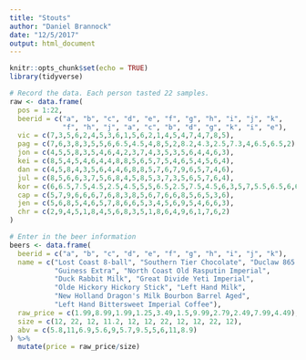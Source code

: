 ```yaml
---
title: "Stouts"
author: "Daniel Brannock"
date: "12/5/2017"
output: html_document
---
```


```r
knitr::opts_chunk$set(echo = TRUE)
library(tidyverse)
```

```r
# Record the data. Each person tasted 22 samples.
raw <- data.frame(
  pos = 1:22,
  beerid = c("a", "b", "c", "d", "e", "f", "g", "h", "i", "j", "k",
             "f", "h", "j", "a", "c", "b", "d", "g", "k", "i", "e"),
  vic = c(7,3,5,6,2,4,5,3,6,1,5,6,2,1,4,5,4,7,4,7,8,5),
  pag = c(7,6,3,8,3,5,5,6,6.5,4.5,4,8,5,2,8.2,4.3,2.5,7.3,4,6.5,6.5,2),
  jon = c(4,5,5,8,3,5,4,6,4,2,3,7,4,3,5,3,5,6,4,4,6,3),
  kei = c(8,5,4,5,4,6,4,4,8,8,5,6,5,7,5,4,6,5,4,5,6,4),
  dan = c(4,5,8,4,3,5,6,4,4,6,8,8,5,7,6,7,9,6,5,7,4,6),
  jul = c(8,5,6,6,3,7,5,6,8,4,5,8,5,3,7,3,5,6,5,7,6,4),
  kor = c(6,6.5,7.5,4.5,2.5,4.5,5,5,6.5,2.5,7.5,4.5,6,3,5,7,5.5,6.5,6,6.5,6,5),
  cap = c(5,7,9,6,6,6,7,6,8,3,8,5,6,7,6,6,8,5,6,5,3,6),
  jen = c(5,6,8,5,4,6,5,7,8,6,6,5,3,4,5,6,9,5,4,6,6,3),
  chr = c(2,9,4,5,1,8,4,5,6,8,3,5,1,8,6,4,9,6,1,7,6,2)
)

# Enter in the beer information
beers <- data.frame(
  beerid = c("a", "b", "c", "d", "e", "f", "g", "h", "i", "j", "k"),
  name = c("Lost Coast 8-ball", "Southern Tier Chocolate", "Duclaw 865 Coffee",
           "Guiness Extra", "North Coast Old Rasputin Imperial",
           "Duck Rabbit Milk", "Great Divide Yeti Imperial", 
           "Olde Hickory Hickory Stick", "Left Hand Milk",
           "New Holland Dragon's Milk Bourbon Barrel Aged", 
           "Left Hand Bittersweet Imperial Coffee"),
  raw_price = c(1.99,8.99,1.99,1.25,3.49,1.5,9.99,2.79,2.49,7.99,4.49),
  size = c(12, 22, 12, 11.2, 12, 12, 22, 12, 12, 22, 12),
  abv = c(5.8,11,6.9,5.6,9,5.7,9.5,5,6,11,8.9)
) %>% 
  mutate(price = raw_price/size)
```

